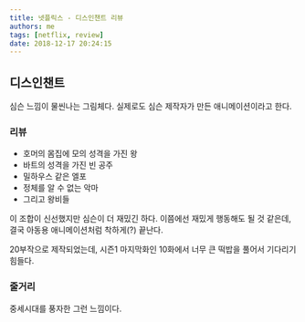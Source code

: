 ```yaml
---
title: 넷플릭스 - 디스인챈트 리뷰
authors: me
tags: [netflix, review]
date: 2018-12-17 20:24:15
---
```



## 디스인챈트

<ReactPlayer
  src="https://www.youtube.com/watch?v=YESPJGPMDFk"
  controls
  pip
  playsInline
/>

심슨 느낌이 물씬나는 그림체다.
실제로도 심슨 제작자가 만든 애니메이션이라고 한다.

### 리뷰

- 호머의 몸집에 모의 성격을 가진 왕
- 바트의 성격을 가진 빈 공주
- 밀하우스 같은 엘포
- 정체를 알 수 없는 악마
- 그리고 왕비들

이 조합이 신선했지만 심슨이 더 재밌긴 하다.
이쯤에선 재밌게 행동해도 될 것 같은데, 결국 아동용 애니메이션처럼 착하게(?) 끝난다.

20부작으로 제작되었는데, 시즌1 마지막화인 10화에서 너무 큰 떡밥을 풀어서 기다리기 힘들다.

### 줄거리

중세시대를 풍자한 그런 느낌이다.
